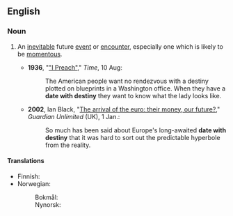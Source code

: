 ==English==

===Noun===
{{en-noun|head=[[date]] [[with]] [[destiny]]|dates with destiny}}

# {{context|idiomatic|lang=en}} An [[inevitable]] future [[event]] or [[encounter]], especially one which is likely to be [[momentous]].
#* '''1936''', "[http://www.time.com/time/magazine/article/0,9171,762277,00.html "I Preach"]," ''Time'', 10 Aug:
#*: The American people want no rendezvous with a destiny plotted on blueprints in a Washington office. When they have a '''date with destiny''' they want to know what the lady looks like.
#* '''2002''', Ian Black, "[http://www.guardian.co.uk/euro/story/0,11306,626460,00.html The arrival of the euro: their money, our future?]," ''Guardian Unlimited'' (UK), 1 Jan.:
#*: So much has been said about Europe's long-awaited '''date with destiny''' that it was hard to sort out the predictable hyperbole from the reality.

====Translations====
{{trans-top|inevitable event}}
* Finnish: {{t-|fi|kohtalonhetki}}
* Norwegian:
*: Bokmål: {{t-|nb|skjebnemøte|n}}
*: Nynorsk: {{t-|nn|skjebnemøte|n}}
{{trans-mid}}
{{trans-bottom}}